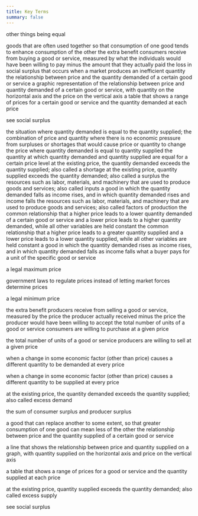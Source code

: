 ```yaml
---
title: Key Terms
summary: false
---
```


<Keyterm label="ceteris paribus">other things being equal</Keyterm>

<Keyterm label="complements">
  goods that are often used together so that consumption of one good tends to
  enhance consumption of the other
</Keyterm>

<Keyterm label="consumer surplus ">
  the extra benefit consumers receive from buying a good or service, measured by
  what the individuals would have been willing to pay minus the amount that they
  actually paid
</Keyterm>

<Keyterm label="deadweight loss">
  the loss in social surplus that occurs when a market produces an inefficient
  quantity
</Keyterm>

<Keyterm label="demand">
the relationship between price and the quantity demanded of a certain good or service

</Keyterm>

<Keyterm label="demand curve">
  a graphic representation of the relationship between price and quantity
  demanded of a certain good or service, with quantity on the horizontal axis
  and the price on the vertical axis
</Keyterm>

<Keyterm label="demand schedule">
  a table that shows a range of prices for a certain good or service and the
  quantity demanded at each price
</Keyterm>

<Keyterm label="economic surplus ">see social surplus</Keyterm>

<Keyterm label="equilibrium">
  the situation where quantity demanded is equal to the quantity supplied; the
  combination of price and quantity where there is no economic pressure from
  surpluses or shortages that would cause price or quantity to change
</Keyterm>

<Keyterm label="equilibrium price">
  the price where quantity demanded is equal to quantity supplied
</Keyterm>

<Keyterm label="equilibrium quantity">
  the quantity at which quantity demanded and quantity supplied are equal for a
  certain price level
</Keyterm>

<Keyterm label="excess demand">
  at the existing price, the quantity demanded exceeds the quantity supplied;
  also called a shortage
</Keyterm>

<Keyterm label="excess supply">
  at the existing price, quantity supplied exceeds the quantity demanded; also
  called a surplus
</Keyterm>

<Keyterm label="factors of production">
  the resources such as labor, materials, and machinery that are used to produce
  goods and services; also called inputs
</Keyterm>

<Keyterm label="inferior good">
  a good in which the quantity demanded falls as income rises, and in which
  quantity demanded rises and income falls
</Keyterm>

<Keyterm label="inputs">
  the resources such as labor, materials, and machinery that are used to produce
  goods and services; also called factors of production
</Keyterm>

<Keyterm label="law of demand">
  the common relationship that a higher price leads to a lower quantity demanded
  of a certain good or service and a lower price leads to a higher quantity
  demanded, while all other variables are held constant
</Keyterm>

<Keyterm label="law of supply">
  the common relationship that a higher price leads to a greater quantity
  supplied and a lower price leads to a lower quantity supplied, while all other
  variables are held constant
</Keyterm>

<Keyterm label="normal good">
  a good in which the quantity demanded rises as income rises, and in which
  quantity demanded falls as income falls
</Keyterm>

<Keyterm label="price">
  what a buyer pays for a unit of the specific good or service
</Keyterm>

<Keyterm label="price ceiling">a legal maximum price</Keyterm>

<Keyterm label="price control">
  government laws to regulate prices instead of letting market forces determine
  prices
</Keyterm>

<Keyterm label="price floor">a legal minimum price</Keyterm>

<Keyterm label="producer surplus">
  the extra benefit producers receive from selling a good or service, measured
  by the price the producer actually received minus the price the producer would
  have been willing to accept
</Keyterm>

<Keyterm label="quantity demanded">
the total number of units of a good or service consumers are willing to purchase at a given price

</Keyterm>

<Keyterm label="quantity supplied">

the total number of units of a good or service producers are willing to sell at a given price

</Keyterm>

<Keyterm label="shift in demand">

when a change in some economic factor (other than price) causes a different quantity to be demanded at every price

</Keyterm>

<Keyterm label="shift in supply">

when a change in some economic factor (other than price) causes a different quantity to be supplied at every price

</Keyterm>

<Keyterm label="shortage">

at the existing price, the quantity demanded exceeds the quantity supplied; also called excess demand

</Keyterm>

<Keyterm label="social surplus">

the sum of consumer surplus and producer surplus

</Keyterm>

<Keyterm label="substitute">
  a good that can replace another to some extent, so that greater consumption of
  one good can mean less of the other
</Keyterm>

<Keyterm label="supply">
the relationship between price and the quantity supplied of a certain good or service

</Keyterm>

<Keyterm label="supply curve">

a line that shows the relationship between price and quantity supplied on a graph, with quantity supplied on the horizontal axis and price on the vertical axis

</Keyterm>

<Keyterm label="supply schedule">

a table that shows a range of prices for a good or service and the quantity supplied at each price

</Keyterm>

<Keyterm label="surplus">

at the existing price, quantity supplied exceeds the quantity demanded; also called excess supply

</Keyterm>

<Keyterm label="total surplus">

see social surplus

</Keyterm>
